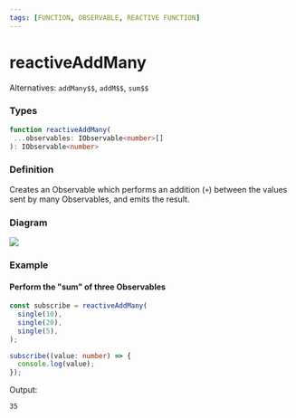 ```yaml
---
tags: [FUNCTION, OBSERVABLE, REACTIVE FUNCTION]
---
```


# reactiveAddMany

Alternatives: `addMany$$`, `addM$$`, `sum$$`

### Types

```ts
function reactiveAddMany(
 ...observables: IObservable<number>[]
): IObservable<number>
```

### Definition

Creates an Observable which performs an addition (`+`) between the values sent by many Observables, and emits the result.

### Diagram

[![](https://mermaid.ink/img/pako:eNp1kcFqwzAQRH9F7CkFF1KXUNAhYLs9lh7a3nTZSJtWYK9deRUIIf8eGVKwTHKT5o1mVtIJbO8INIz0F4ktvXr8CdgZNjxgEG_9gCyqUjiqfjdSOOCupSqndU7rnDY5bXIaCK34A1XOvSMfJ-9CWs16i3nNfNM85LEf31_THarH7XYRp9XGcH1Lf1obbm6BMoGFmGypQqvne2Hl3SPlyzQZFNBR6NC79Ponw0oZkF_qyIBOS0d7jK0YMHxO1jg4FHpzXvoAeo_tSAVglP7zyBa0hEj_pusPXl3nC8uGrBI)](https://mermaid.live/edit#pako:eNp1kcFqwzAQRH9F7CkFF1KXUNAhYLs9lh7a3nTZSJtWYK9deRUIIf8eGVKwTHKT5o1mVtIJbO8INIz0F4ktvXr8CdgZNjxgEG_9gCyqUjiqfjdSOOCupSqndU7rnDY5bXIaCK34A1XOvSMfJ-9CWs16i3nNfNM85LEf31_THarH7XYRp9XGcH1Lf1obbm6BMoGFmGypQqvne2Hl3SPlyzQZFNBR6NC79Ponw0oZkF_qyIBOS0d7jK0YMHxO1jg4FHpzXvoAeo_tSAVglP7zyBa0hEj_pusPXl3nC8uGrBI)

### Example

#### Perform the "sum" of three Observables

```ts
const subscribe = reactiveAddMany(
  single(10),
  single(20),
  single(5),
);

subscribe((value: number) => {
  console.log(value);
});
```

Output:

```text
35
```
